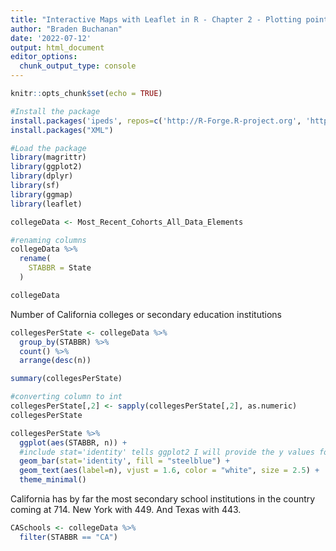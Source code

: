 ```yaml
---
title: "Interactive Maps with Leaflet in R - Chapter 2 - Plotting points"
author: "Braden Buchanan"
date: '2022-07-12'
output: html_document
editor_options: 
  chunk_output_type: console
---
```


```r
knitr::opts_chunk$set(echo = TRUE)
```

```r

#Install the package
install.packages('ipeds', repos=c('http://R-Forge.R-project.org', 'http://lib.stat.cmu.edu/R/CRAN'), dep=TRUE)
install.packages("XML")

#Load the package
library(magrittr)
library(ggplot2)
library(dplyr)
library(sf)
library(ggmap)
library(leaflet)

```

```r
collegeData <- Most_Recent_Cohorts_All_Data_Elements

#renaming columns
collegeData %>%
  rename(
    STABBR = State
  )

collegeData

```

Number of California colleges or secondary education institutions
```r
collegesPerState <- collegeData %>%
  group_by(STABBR) %>%
  count() %>%
  arrange(desc(n))

summary(collegesPerState)

#converting column to int
collegesPerState[,2] <- sapply(collegesPerState[,2], as.numeric)
collegesPerState

collegesPerState %>%
  ggplot(aes(STABBR, n)) + 
  #include stat='identity' tells ggplot2 I will provide the y values for the barplot, rather than counting the aggregate number of rows for each   x value, which by default, is stat='count'
  geom_bar(stat='identity', fill = "steelblue") +
  geom_text(aes(label=n), vjust = 1.6, color = "white", size = 2.5) + 
  theme_minimal()
```
California has by far the most secondary school institutions in the country coming at 714. New York with 449. And Texas with 443.


```r
CASchools <- collegeData %>%
  filter(STABBR == "CA")

```




